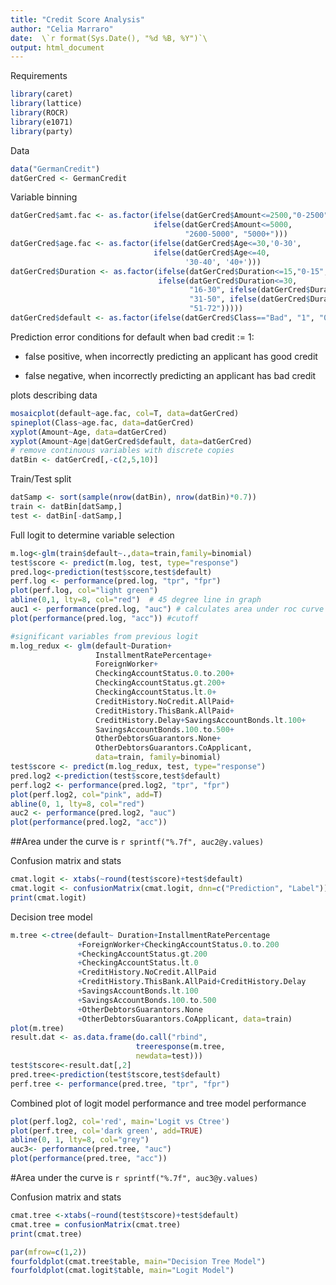 ```yaml
---
title: "Credit Score Analysis"
author: "Celia Marraro"
date:  \`r format(Sys.Date(), "%d %B, %Y")`\
output: html_document
---
```

Requirements

```r
library(caret)
library(lattice)
library(ROCR)
library(e1071)
library(party)
```

Data

```r
data("GermanCredit")
datGerCred <- GermanCredit
```

Variable binning

```r
datGerCred$amt.fac <- as.factor(ifelse(datGerCred$Amount<=2500,"0-2500", 
                                ifelse(datGerCred$Amount<=5000, 
									   "2600-5000", "5000+")))
datGerCred$age.fac <- as.factor(ifelse(datGerCred$Age<=30,'0-30', 
                                ifelse(datGerCred$Age<=40,
									   '30-40', '40+')))
datGerCred$Duration <- as.factor(ifelse(datGerCred$Duration<=15,"0-15", 
                                 ifelse(datGerCred$Duration<=30, 
								        "16-30", ifelse(datGerCred$Duration<=50, 
										"31-50", ifelse(datGerCred$Duration<=72, 
										"51-72")))))
datGerCred$default <- as.factor(ifelse(datGerCred$Class=="Bad", "1", "0"))
```
Prediction error conditions for default when bad credit := 1: 

  + false positive, when incorrectly predicting an applicant has good credit 

  + false negative, when incorrectly predicting an applicant has bad credit 
  

plots describing data

```r
mosaicplot(default~age.fac, col=T, data=datGerCred)
spineplot(Class~age.fac, data=datGerCred)
xyplot(Amount~Age, data=datGerCred)
xyplot(Amount~Age|datGerCred$default, data=datGerCred)
# remove continuous variables with discrete copies
datBin <- datGerCred[,-c(2,5,10)] 
```
Train/Test split

```r
datSamp <- sort(sample(nrow(datBin), nrow(datBin)*0.7))
train <- datBin[datSamp,]
test <- datBin[-datSamp,]
```
Full logit to determine variable selection

```r
m.log<-glm(train$default~.,data=train,family=binomial)
test$score <- predict(m.log, test, type="response")
pred.log<-prediction(test$score,test$default)
perf.log <- performance(pred.log, "tpr", "fpr")
plot(perf.log, col="light green")
abline(0,1, lty=8, col="red")  # 45 degree line in graph
auc1 <- performance(pred.log, "auc") # calculates area under roc curve
plot(performance(pred.log, "acc")) #cutoff 

#significant variables from previous logit 
m.log_redux <- glm(default~Duration+  
                   InstallmentRatePercentage+
				   ForeignWorker+ 
				   CheckingAccountStatus.0.to.200+ 
				   CheckingAccountStatus.gt.200+ 
				   CheckingAccountStatus.lt.0+ 
				   CreditHistory.NoCredit.AllPaid+ 
				   CreditHistory.ThisBank.AllPaid+ 
				   CreditHistory.Delay+SavingsAccountBonds.lt.100+
				   SavingsAccountBonds.100.to.500+ 
				   OtherDebtorsGuarantors.None+ 
				   OtherDebtorsGuarantors.CoApplicant, 
				   data=train, family=binomial)
test$score <- predict(m.log_redux, test, type="response")
pred.log2 <-prediction(test$score,test$default)
perf.log2 <- performance(pred.log2, "tpr", "fpr")
plot(perf.log2, col="pink", add=T)
abline(0, 1, lty=8, col="red")
auc2 <- performance(pred.log2, "auc") 
plot(performance(pred.log2, "acc")) 
```
##Area under the curve is `r sprintf("%.7f", auc2@y.values) `

Confusion matrix and stats

```r
cmat.logit <- xtabs(~round(test$score)+test$default)
cmat.logit <- confusionMatrix(cmat.logit, dnn=c("Prediction", "Label"))
print(cmat.logit)
```
Decision tree model

```r
m.tree <-ctree(default~ Duration+InstallmentRatePercentage
               +ForeignWorker+CheckingAccountStatus.0.to.200
			   +CheckingAccountStatus.gt.200
			   +CheckingAccountStatus.lt.0
			   +CreditHistory.NoCredit.AllPaid
			   +CreditHistory.ThisBank.AllPaid+CreditHistory.Delay
			   +SavingsAccountBonds.lt.100
			   +SavingsAccountBonds.100.to.500
			   +OtherDebtorsGuarantors.None
			   +OtherDebtorsGuarantors.CoApplicant, data=train)
plot(m.tree)
result.dat <- as.data.frame(do.call("rbind", 
                            treeresponse(m.tree, 
							newdata=test))) 
test$tscore<-result.dat[,2] 
pred.tree<-prediction(test$tscore,test$default) 
perf.tree <- performance(pred.tree, "tpr", "fpr")
```
Combined plot of logit model performance and tree model performance

```r
plot(perf.log2, col='red', main='Logit vs Ctree')
plot(perf.tree, col='dark green', add=TRUE)
abline(0, 1, lty=8, col="grey")
auc3<- performance(pred.tree, "auc") 
plot(performance(pred.tree, "acc")) 
```
#Area under the curve is `r sprintf("%.7f", auc3@y.values) `

Confusion matrix and stats 

```r
cmat.tree <-xtabs(~round(test$tscore)+test$default)
cmat.tree = confusionMatrix(cmat.tree) 
print(cmat.tree)

par(mfrow=c(1,2))
fourfoldplot(cmat.tree$table, main="Decision Tree Model")
fourfoldplot(cmat.logit$table, main="Logit Model")

```



